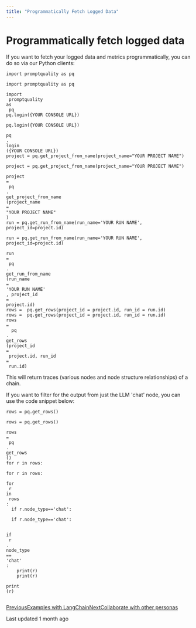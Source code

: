 ```yaml
---
title: "Programmatically Fetch Logged Data"
---
```


# Programmatically fetch logged data

If you want to fetch your logged data and metrics programmatically, you can do so via our Python clients:

```
import promptquality as pq

import promptquality as pq

import
 promptquality 
as
 pq
pq.login({YOUR CONSOLE URL})

pq.login({YOUR CONSOLE URL})

pq
.
login
({YOUR CONSOLE URL})
project = pq.get_project_from_name(project_name="YOUR PROJECT NAME")

project = pq.get_project_from_name(project_name="YOUR PROJECT NAME")

project 
=
 pq
.
get_project_from_name
(project_name
=
"YOUR PROJECT NAME"
)
run = pq.get_run_from_name(run_name='YOUR RUN NAME', project_id=project.id)

run = pq.get_run_from_name(run_name='YOUR RUN NAME', project_id=project.id)

run 
=
 pq
.
get_run_from_name
(run_name
=
'YOUR RUN NAME'
, project_id
=
project.id)
rows =  pq.get_rows(project_id = project.id, run_id = run.id)
rows =  pq.get_rows(project_id = project.id, run_id = run.id)
rows 
=
  pq
.
get_rows
(project_id 
=
 project.id, run_id 
=
 run.id)
```

This will return traces (various nodes and node structure relationships) of a chain.

If you want to filter for the output from just the LLM 'chat' node, you can use the code snippet below:

```
rows = pq.get_rows()

rows = pq.get_rows()

rows 
=
 pq
.
get_rows
()
for r in rows:

for r in rows:

for
 r 
in
 rows
:
  if r.node_type=='chat':

  if r.node_type=='chat':

  
if
 r
.
node_type
==
'chat'
:
    print(r) 
    print(r) 
    
print
(r)
 
```

[PreviousExamples with LangChain](/galileo/gen-ai-studio-products/galileo-evaluate/how-to/using-prompt-with-chains-or-multi-step-workflows/examples-with-langchain)[NextCollaborate with other personas](/galileo/gen-ai-studio-products/galileo-evaluate/how-to/collaborate-with-other-personas)

Last updated 1 month ago